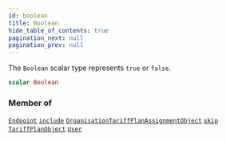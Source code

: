 ```yaml
---
id: boolean
title: Boolean
hide_table_of_contents: true
pagination_next: null
pagination_prev: null
---
```








The `Boolean` scalar type represents `true` or `false`.

```graphql
scalar Boolean
```




### Member of

[`Endpoint`](/graphql/objects/endpoint)  <Badge class="secondary" text="object"/><Bullet />[`include`](/graphql/directives/include)  <Badge class="secondary" text="directive"/><Bullet />[`OrganisationTariffPlanAssignmentObject`](/graphql/objects/organisation-tariff-plan-assignment-object)  <Badge class="secondary" text="object"/><Bullet />[`skip`](/graphql/directives/skip)  <Badge class="secondary" text="directive"/><Bullet />[`TariffPlanObject`](/graphql/objects/tariff-plan-object)  <Badge class="secondary" text="object"/><Bullet />[`User`](/graphql/objects/user)  <Badge class="secondary" text="object"/>



